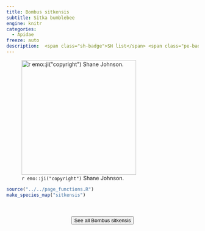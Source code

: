 ```yaml
---
title: Bombus sitkensis
subtitle: Sitka bumblebee
engine: knitr
categories:
  - Apidae
freeze: auto
description:  <span class="sh-badge">SH list</span> <span class="pe-badge">PM Evidence</span> <span class="gali-badge">Galiano</span>
---
```

![`r emo::ji("copyright")` Shane Johnson.](https://inaturalist-open-data.s3.amazonaws.com/photos/313572103/large.jpeg){height=300}





```r
source("../../page_functions.R")
make_species_map("sitkensis")
```
<br><br>
<center>


<a href="https://inaturalist.ca/observations?place_id=7085&quality_grade=research&subview=map&taxon_id=142269"><button type="button" class="btn btn-secondary">See all Bombus sitkensis <i class="fa-solid fa-arrow-up-right-from-square"></i> </button></a>
</center>
